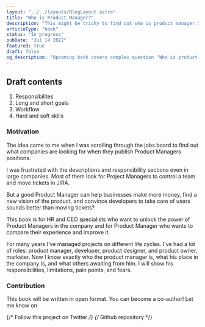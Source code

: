 ```yaml
---
layout: "../../layouts/BlogLayout.astro"
title: "Who is Product Manager?"
description: "This might be tricky to find out who is product manager."
articleType: "book"
status: "In progress"
pubDate: "Jul 14 2022"
featured: true
draft: false
og_description: "Upcoming book covers complex question 'Who is product manager?'. This book is perfect for HH specialists."
---
```




<div class="callout">
  <h2 class="title mb-6">Draft contents</h2>
  <ol class="pl-4">
    <li>Responsibilites</li>
    <li>Long and short goals</li>
    <li>Workflow</li>
    <li>Hard and soft skills</li>
  </ol>
</div>

### Motivation

The idea came to me when I was scrolling through the jobs board to find out what companies are looking for when they publish Product Managers positions.

I was frustrated with the descriptions and responsibility sections even in large companies. Most of them look for Project Managers to control a team and move tickets in JIRA.

But a good Product Manager can help businesses make more money, find a new vision of the product, and convince developers to take care of users sounds better than moving tickets?

This book is for HR and CEO specialists who want to unlock the power of Product Managers in the company and for Product Manager who wants to compare their experience and improve it.

For many years I've managed projects on different life cycles. I've had a lot of roles: product manager, developer, product designer, and product owner, marketer. Now I know exactly who the product manager is, what his place in the company is, and what others awaiting from him. I will show his responsibilities, limitations, pain points, and fears.

### Contribution

This book will be written in open format. You can become a co-author!
Let me know on <ContactLink type="email" />

{/* Follow this project on Twitter */}
{/* Github repository */}
